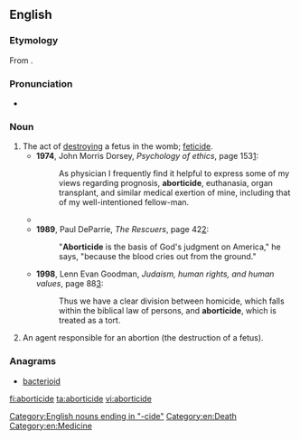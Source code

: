 ==English==

===Etymology===
From {{suffix|abortion|cide|t2=killing}}.

===Pronunciation===
* {{a|US}} {{IPA|/ə.ˈbɔɹ.tə.ˌsaɪd/}}

===Noun===
{{en-noun}}

# The act of [[destroying]] a fetus in the womb; [[feticide]].
#* '''1974''', John Morris Dorsey, ''Psychology of ethics'', page 153[http://books.google.com/books?id=ADKFh824Vk8C&pg=PA153&dq=aborticide]:
#*: As physician I frequently find it helpful to express some of my views regarding prognosis, '''aborticide''', euthanasia, organ transplant, and similar medical exertion of mine, including that of my well-intentioned fellow-man.
#* {{quote-book|title=Polyandry in Ancient India|page=78|author=Sarva Daman Singh|year=1988|passage="From today onwards", he legislated, "a woman's infidelity to her husband shall be a sin tantamount to '''aborticide''', an evil that will engender misery.}}
#* '''1989''', Paul DeParrie, ''The Rescuers'', page 42[http://books.google.com/books?id=yds0NjLEqlcC&q=aborticide]:
#*: "'''Aborticide''' is the basis of God's judgment on America," he says, "because the blood cries out from the ground."
#* '''1998''', Lenn Evan Goodman, ''Judaism, human rights, and human values'', page 88[http://books.google.com/books?id=7hM9j0r0oe8C&pg=PA88&dq=aborticide]:
#*: Thus we have a clear division between homicide, which falls within the biblical law of persons, and '''aborticide''', which is treated as a tort.
# An agent responsible for an abortion (the destruction of a fetus).

===Anagrams===
* [[bacterioid#English|bacterioid]]

[[Category:English nouns ending in "-cide"]]
[[Category:en:Death]]
[[Category:en:Medicine]]

[[fi:aborticide]]
[[ta:aborticide]]
[[vi:aborticide]]